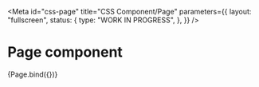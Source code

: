 <!-- @license CC0-1.0 -->


<Meta
  id="css-page"
  title="CSS Component/Page"
  parameters={{
    layout: "fullscreen",
    status: {
      type: "WORK IN PROGRESS",
    },
  }}
/>

# Page component

<Canvas>
  <Story
    name="Default"
    args={{
      innerHTML: [
        PageHeader({ innerHTML: "Header area" }),
        PageContent({ innerHTML: "Content area" }),
        PageFooter({ innerHTML: "Footer area" }),
      ].join("\n"),
    }}
  >
    {Page.bind({})}
  </Story>
</Canvas>

<ArgsTable story='Default' />
